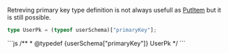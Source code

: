 
Retreving primary key type definition is not always usefull as [PutItem](./PutItem) but it is still possible.


<Tabs>
<TabItem value="ts" label="TypeScript">

```ts 
type UserPk = (typeof userSchema)["primaryKey"];
 ```
</TabItem>
<TabItem value="jsdoc" label="JSDoc">
```js
/**
 * @typedef {userSchema["primaryKey"]} UserPk
 */
 ```
</TabItem>
</Tabs>
